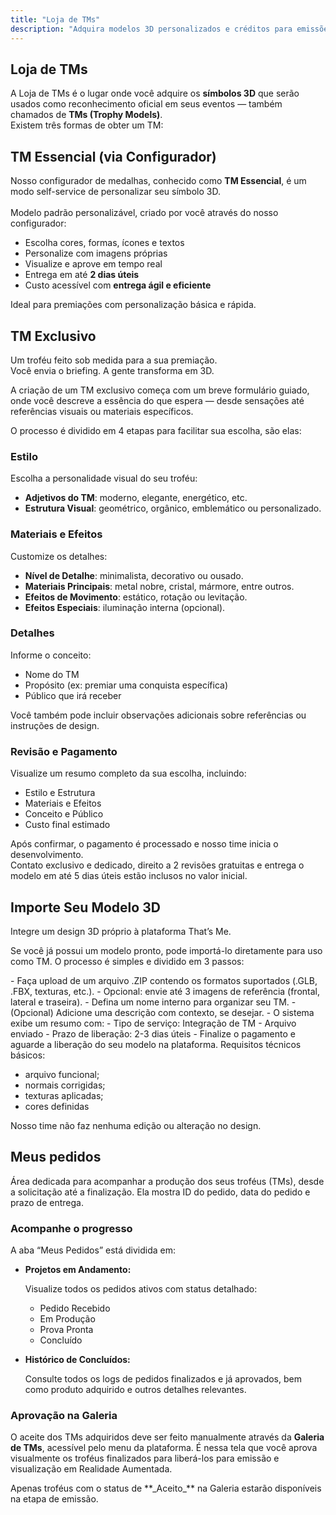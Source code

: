 ```yaml
---
title: "Loja de TMs"
description: "Adquira modelos 3D personalizados e créditos para emissões na plataforma"
---
```


## Loja de TMs

A Loja de TMs é o lugar onde você adquire os **símbolos 3D** que serão usados como reconhecimento oficial em seus eventos — também chamados de **TMs (Trophy Models)**.\
Existem três formas de obter um TM:

## **TM Essencial (via Configurador)**

Nosso configurador de medalhas, conhecido como **TM Essencial**, é um modo self-service de personalizar seu símbolo 3D.\
\
Modelo padrão personalizável, criado por você através do nosso configurador:

- Escolha cores, formas, ícones e textos
- Personalize com imagens próprias
- Visualize e aprove em tempo real
- Entrega em até **2 dias úteis**
- Custo acessível com **entrega ágil e eficiente**

<Info>
  Ideal para premiações com personalização básica e rápida.
</Info>

## **TM Exclusivo**

Um troféu feito sob medida para a sua premiação.\
Você envia o briefing. A gente transforma em 3D.

A criação de um TM exclusivo começa com um breve formulário guiado, onde você descreve a essência do que espera — desde sensações até referências visuais ou materiais específicos.

O processo é dividido em 4 etapas para facilitar sua escolha, são elas:

### **Estilo**

Escolha a personalidade visual do seu troféu:

- **Adjetivos do TM**: moderno, elegante, energético, etc.
- **Estrutura Visual**: geométrico, orgânico, emblemático ou personalizado.

### **Materiais e Efeitos**

Customize os detalhes:

- **Nível de Detalhe**: minimalista, decorativo ou ousado.
- **Materiais Principais**: metal nobre, cristal, mármore, entre outros.
- **Efeitos de Movimento**: estático, rotação ou levitação.
- **Efeitos Especiais**: iluminação interna (opcional).

### **Detalhes**

Informe o conceito:

- Nome do TM
- Propósito (ex: premiar uma conquista específica)
- Público que irá receber

Você também pode incluir observações adicionais sobre referências ou instruções de design.

### **Revisão e Pagamento**

Visualize um resumo completo da sua escolha, incluindo:

- Estilo e Estrutura
- Materiais e Efeitos
- Conceito e Público
- Custo final estimado

Após confirmar, o pagamento é processado e nosso time inicia o desenvolvimento. \
Contato exclusivo e dedicado, direito a 2 revisões gratuitas e entrega o modelo em até 5 dias úteis estão inclusos no valor inicial.

## **Importe Seu Modelo 3D**

Integre um design 3D próprio à plataforma That’s Me.

Se você já possui um modelo pronto, pode importá-lo diretamente para uso como TM. O processo é simples e dividido em 3 passos:

<Steps>
  <Step title="Envio dos Arquivos">
    - Faça upload de um arquivo .ZIP contendo os formatos suportados (.GLB, .FBX, texturas, etc.).
    - Opcional: envie até 3 imagens de referência (frontal, lateral e traseira).
  </Step>
  <Step title="Detalhes do Modelo">
    - Defina um nome interno para organizar seu TM.
    - (Opcional) Adicione uma descrição com contexto, se desejar.
  </Step>
  <Step title="Confirmação e Pagamento">
    - O sistema exibe um resumo com:
      - Tipo de serviço: Integração de TM
      - Arquivo enviado
      - Prazo de liberação: 2-3 dias úteis
    - Finalize o pagamento e aguarde a liberação do seu modelo na plataforma.
  </Step>
</Steps>

<Warning>
  Requisitos técnicos básicos:

  - arquivo funcional;
  - normais corrigidas;
  - texturas aplicadas;
  - cores definidas

  Nosso time não faz nenhuma edição ou alteração no design.
</Warning>

## Meus pedidos

Área dedicada para acompanhar a produção dos seus troféus (TMs), desde a solicitação até a finalização. Ela mostra ID do pedido, data do pedido e prazo de entrega.

### **Acompanhe o progresso**

A aba “Meus Pedidos” está dividida em:

- **Projetos em Andamento:**

  Visualize todos os pedidos ativos com status detalhado:
  - Pedido Recebido
  - Em Produção
  - Prova Pronta
  - Concluído
- **Histórico de Concluídos:**

  Consulte todos os logs de pedidos finalizados e já aprovados, bem como produto adquirido e outros detalhes relevantes.

### **Aprovação na Galeria**

O aceite dos TMs adquiridos deve ser feito manualmente através da **Galeria de TMs**, acessível pelo menu da plataforma. É nessa tela que você aprova visualmente os troféus finalizados para liberá-los para emissão e visualização em Realidade Aumentada.

<Warning>
  Apenas troféus com o status de **_Aceito_** na Galeria estarão disponíveis na etapa de emissão.
</Warning>

 